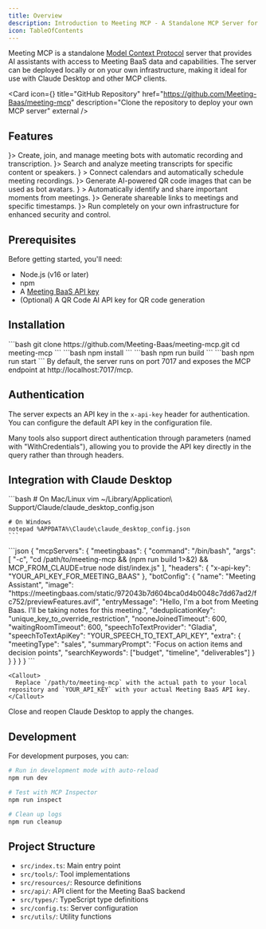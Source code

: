```yaml
---
title: Overview
description: Introduction to Meeting MCP - A Standalone MCP Server for Meeting BaaS Integration
icon: TableOfContents
---
```


Meeting MCP is a standalone [Model Context Protocol](https://www.anthropic.com/news/model-context-protocol) server that provides AI assistants with access to Meeting BaaS data and capabilities. The server can be deployed locally or on your own infrastructure, making it ideal for use with Claude Desktop and other MCP clients.

<Card
  icon={<Github />}
  title="GitHub Repository"
  href="https://github.com/Meeting-Baas/meeting-mcp"
  description="Clone the repository to deploy your own MCP server"
  external
/>

## Features

<Cards>
  <Card title="Meeting Management" icon={<Video className="text-blue-400" />}>
    Create, join, and manage meeting bots with automatic recording and
    transcription.
  </Card>
  <Card title="Transcript Search" icon={<Search className="text-green-400" />}>
    Search and analyze meeting transcripts for specific content or speakers.
  </Card>
  <Card
    title="Calendar Integration"
    icon={<Calendar className="text-purple-400" />}
  >
    Connect calendars and automatically schedule meeting recordings.
  </Card>
  <Card title="QR Code Generation" icon={<QrCode className="text-amber-400" />}>
    Generate AI-powered QR code images that can be used as bot avatars.
  </Card>
  <Card
    title="Key Moment Identification"
    icon={<Clock className="text-teal-400" />}
  >
    Automatically identify and share important moments from meetings.
  </Card>
  <Card title="Link Sharing" icon={<Link className="text-indigo-400" />}>
    Generate shareable links to meetings and specific timestamps.
  </Card>
  <Card title="Local Deployment" icon={<HardDrive className="text-red-400" />}>
    Run completely on your own infrastructure for enhanced security and control.
  </Card>
</Cards>

## Prerequisites

Before getting started, you'll need:

- Node.js (v16 or later)
- npm
- A [Meeting BaaS API key](https://meetingbaas.com)
- (Optional) A QR Code AI API key for QR code generation

## Installation

<Steps>
  <Step title="Clone the Repository">
    ```bash
    git clone https://github.com/Meeting-Baas/meeting-mcp.git
    cd meeting-mcp
    ```
  </Step>
  <Step title="Install Dependencies">
    ```bash
    npm install
    ```
  </Step>
  <Step title="Build the Project">
    ```bash
    npm run build
    ```
  </Step>
  <Step title="Start the Server">
    ```bash
    npm run start
    ```
    By default, the server runs on port 7017 and exposes the MCP endpoint at http://localhost:7017/mcp.
  </Step>
</Steps>

## Authentication

The server expects an API key in the `x-api-key` header for authentication. You can configure the default API key in the configuration file.

Many tools also support direct authentication through parameters (named with "WithCredentials"), allowing you to provide the API key directly in the query rather than through headers.

## Integration with Claude Desktop

<Steps>
  <Step title="Edit the Claude Desktop Configuration File">
    ```bash
    # On Mac/Linux
    vim ~/Library/Application\ Support/Claude/claude_desktop_config.json
    
    # On Windows
    notepad %APPDATA%\Claude\claude_desktop_config.json
    ```
  </Step>
  
  <Step title="Add the Meeting BaaS MCP Server Configuration">
    ```json
    {
      "mcpServers": {
        "meetingbaas": {
          "command": "/bin/bash",
          "args": [
            "-c",
            "cd /path/to/meeting-mcp && (npm run build 1>&2) && MCP_FROM_CLAUDE=true node dist/index.js"
          ],
          "headers": {
            "x-api-key": "YOUR_API_KEY_FOR_MEETING_BAAS"
          },
          "botConfig": {
            "name": "Meeting Assistant",
            "image": "https://meetingbaas.com/static/972043b7d604bca0d4b0048c7dd67ad2/fc752/previewFeatures.avif",
            "entryMessage": "Hello, I'm a bot from Meeting Baas. I'll be taking notes for this meeting.",
            "deduplicationKey": "unique_key_to_override_restriction",
            "nooneJoinedTimeout": 600,
            "waitingRoomTimeout": 600,
            "speechToTextProvider": "Gladia",
            "speechToTextApiKey": "YOUR_SPEECH_TO_TEXT_API_KEY",
            "extra": {
              "meetingType": "sales",
              "summaryPrompt": "Focus on action items and decision points",
              "searchKeywords": ["budget", "timeline", "deliverables"]
            }
          }
        }
      }
    }
    ```
    
    <Callout>
      Replace `/path/to/meeting-mcp` with the actual path to your local repository and `YOUR_API_KEY` with your actual Meeting BaaS API key.
    </Callout>
  </Step>
  
  <Step title="Restart Claude Desktop">
    Close and reopen Claude Desktop to apply the changes.
  </Step>
</Steps>

## Development

For development purposes, you can:

```bash
# Run in development mode with auto-reload
npm run dev

# Test with MCP Inspector
npm run inspect

# Clean up logs
npm run cleanup
```

## Project Structure

- `src/index.ts`: Main entry point
- `src/tools/`: Tool implementations
- `src/resources/`: Resource definitions
- `src/api/`: API client for the Meeting BaaS backend
- `src/types/`: TypeScript type definitions
- `src/config.ts`: Server configuration
- `src/utils/`: Utility functions
